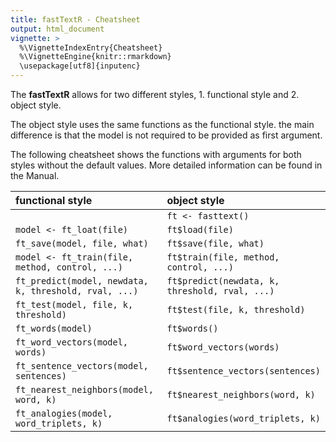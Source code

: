 ```yaml
---
title: fastTextR - Cheatsheet
output: html_document
vignette: >
  %\VignetteIndexEntry{Cheatsheet}
  %\VignetteEngine{knitr::rmarkdown}
  \usepackage[utf8]{inputenc}
---
```


The **fastTextR** allows for two different styles, 
1. functional style and
2. object style.

The object style uses the same functions as the functional style.
the main difference is that the model is not required to be provided as
first argument.

The following cheatsheet shows the functions with arguments for both styles
without the default values. More detailed information can be found in the
Manual.

| functional style                                      | object style                                   |
|:------------------------------------------------------|:-----------------------------------------------|
|                                                       | `ft <- fasttext()`                             |
| `model <- ft_loat(file)`                              | `ft$load(file)`                                |
| `ft_save(model, file, what)`                          | `ft$save(file, what)`                          |
| `model <- ft_train(file, method, control, ...)`       | `ft$train(file, method, control, ...)`         |
| `ft_predict(model, newdata, k, threshold, rval, ...)` | `ft$predict(newdata, k, threshold, rval, ...)` |
| `ft_test(model, file, k, threshold)`                  | `ft$test(file, k, threshold)`                  |
| `ft_words(model)`                                     | `ft$words()`                                   |
| `ft_word_vectors(model, words)`                       | `ft$word_vectors(words)`                       |
| `ft_sentence_vectors(model, sentences)`               | `ft$sentence_vectors(sentences)`               |
| `ft_nearest_neighbors(model, word, k)`                | `ft$nearest_neighbors(word, k)`                |
| `ft_analogies(model, word_triplets, k)`               | `ft$analogies(word_triplets, k)`               |
